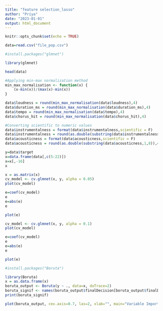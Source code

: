 ```yaml
---
title: "feature selection_lasso"
author: "Priya"
date: "2023-01-01"
output: html_document
---
```


```r
knitr::opts_chunk$set(echo = TRUE)
```

```r
data=read.csv("file_pop.csv")
```

```r
#install.packages("glmnet")
```


```r
library(glmnet)
```

```r
head(data)
```

```r
#Applying min-max normalization method
min_max_normalisation <- function(x) {
    (x-min(x))/(max(x)-min(x))
}
```
```r
data$loudness = round(min_max_normalisation(data$loudness),4)
data$duration_ms = round(min_max_normalisation(data$duration_ms),4)
data$tempo = round(min_max_normalisation(data$tempo),4)
data$chorus_hit = round(min_max_normalisation(data$chorus_hit),4)
```
```r
#Converting scientific to numeric values
data$instrumentalness = format(data$instrumentalness,scientific = F)
data$instrumentalness = round(as.double(substring(data$instrumentalness,1,8)),4)
data$acousticness = format(data$acousticness,scientific = F)
data$acousticness = round(as.double(substring(data$acousticness,1,8)),4)

```


```r
y=data$target
x=data.frame(data[,c(5:22)])
x=x[,-16]
x
```

```r
x = as.matrix(x)
cv_model <- cv.glmnet(x, y, alpha = 0.05)
plot(cv_model)
```
```r
e=coef(cv_model)
e
e=abs(e)
e
```

```r
plot(e)
```


```r
cv_model <- cv.glmnet(x, y, alpha = 0.1)
plot(cv_model)
```

```r
e=coef(cv_model)
e
e=abs(e)
e
```

```r
plot(e)
```
```r
#install.packages("Boruta")
```

```r
library(Boruta)
x = as.data.frame(x)
boruta_output <- Boruta(y ~ ., data=x, doTrace=2)
boruta_signif <- names(boruta_output$finalDecision[boruta_output$finalDecision %in% c("Confirmed", "Tentative")]) 
print(boruta_signif)
```


```r
plot(boruta_output, cex.axis=0.7, las=2, xlab="", main="Variable Importance",color="violet") 
```

```r

```


